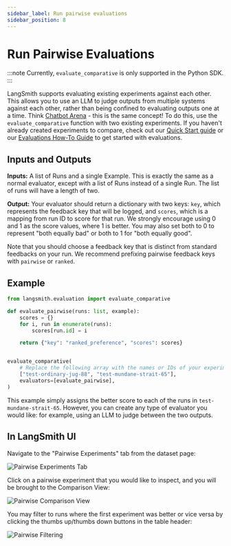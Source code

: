 ```yaml
---
sidebar_label: Run pairwise evaluations
sidebar_position: 8
---
```


# Run Pairwise Evaluations

:::note
Currently, `evaluate_comparative` is only supported in the Python SDK.
:::

LangSmith supports evaluating existing experiments against each other. This allows you to use an LLM to judge outputs from multiple systems against each other, rather than being confined to evaluating outputs one at a time. Think [Chatbot Arena](https://chat.lmsys.org/) - this is the same concept! To do this, use the `evaluate_comparative` function
with two existing experiments. If you haven't already created experiments to compare, check out our [Quick Start guide](https://docs.smith.langchain.com/#5-run-your-first-evaluation) or our [Evaluations How-To Guide](https://docs.smith.langchain.com/how_to_guides/evaluation/evaluate_llm_application) to get started with evaluations.

## Inputs and Outputs

**Inputs:** A list of Runs and a single Example. This is exactly the same as a normal evaluator, except with a list of Runs instead of a single Run. The list of runs will have a length of two.

**Output:** Your evaluator should return a dictionary with two keys: `key`, which represents the feedback key that will be logged, and `scores`, which is a
mapping from run ID to score for that run. We strongly encourage using 0 and 1 as the score values, where 1 is better. You may also set both to 0 to represent
"both equally bad" or both to 1 for "both equally good".

Note that you should choose a feedback key that is distinct from standard feedbacks on your run. We recommend prefixing pairwise feedback keys with `pairwise` or `ranked`.

## Example

```python
from langsmith.evaluation import evaluate_comparative

def evaluate_pairwise(runs: list, example):
    scores = {}
    for i, run in enumerate(runs):
        scores[run.id] = i

    return {"key": "ranked_preference", "scores": scores}


evaluate_comparative(
    # Replace the following array with the names or IDs of your experiments
    ["test-ordinary-jug-88", "test-mundane-strait-65"],
    evaluators=[evaluate_pairwise],
)
```

This example simply assigns the better score to each of the runs in `test-mundane-strait-65`. However, you can create any type of evaluator you would like: for example, using an LLM to judge between the two outputs.

## In LangSmith UI

Navigate to the "Pairwise Experiments" tab from the dataset page:

![Pairwise Experiments Tab](./static/pairwise_from_dataset.png)

Click on a pairwise experiment that you would like to inspect, and you will be brought to the Comparison View:

![Pairwise Comparison View](./static/pairwise_comparison_view.png)

You may filter to runs where the first experiment was better or vice versa by clicking the thumbs up/thumbs down buttons in the table header:

![Pairwise Filtering](./static/filter_pairwise.png)

